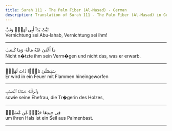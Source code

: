 ```yaml
---
title: Surah 111 - The Palm Fiber (Al-Masad) - German
description: Translation of Surah 111 - The Palm Fiber (Al-Masad) in German
---
```





<Aside type="quran" title="1">
تَبَّتْ يَدَآ أَبِى لَهَبٍۢ وَتَبَّ
</Aside>

<Aside type="reference" title="1">
Vernichtung sei Abu-lahab, Vernichtung sei ihm!
</Aside>

---

<Aside type="quran" title="2">
مَآ أَغْنَىٰ عَنْهُ مَالُهُۥ وَمَا كَسَبَ
</Aside>

<Aside type="reference" title="2">
Nicht n�tzte ihm sein Verm�gen und nicht das, was er erwarb.
</Aside>

---

<Aside type="quran" title="3">
سَيَصْلَىٰ نَارًۭا ذَاتَ لَهَبٍۢ
</Aside>

<Aside type="reference" title="3">
Er wird in ein Feuer mit Flammen hineingeworfen
</Aside>

---

<Aside type="quran" title="4">
وَٱمْرَأَتُهُۥ حَمَّالَةَ ٱلْحَطَبِ
</Aside>

<Aside type="reference" title="4">
sowie seine Ehefrau, die Tr�gerin des Holzes,
</Aside>

---

<Aside type="quran" title="5">
فِى جِيدِهَا حَبْلٌۭ مِّن مَّسَدٍۭ
</Aside>

<Aside type="reference" title="5">
um ihren Hals ist ein Seil aus Palmenbast.
</Aside>

---
